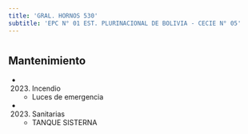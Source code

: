 ```yaml
---
title: 'GRAL. HORNOS 530'
subtitle: 'EPC N° 01 EST. PLURINACIONAL DE BOLIVIA - CECIE N° 05'
---
```


#


## Mantenimiento

*  (2023) Incendio 
    + Luces de emergencia

*  (2023) Sanitarias 
    + TANQUE SISTERNA



